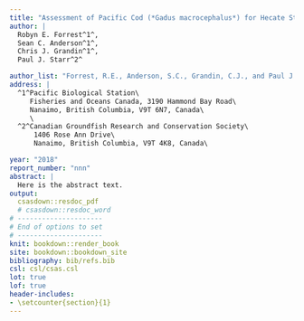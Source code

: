 ```yaml
---
title: "Assessment of Pacific Cod (*Gadus macrocephalus*) for Hecate Strait and Queen Charlotte Sound (Area 5ABCD), and West Coast Vancouver Island (Area 3CD) in 2018"
author: |
  Robyn E. Forrest^1^,
  Sean C. Anderson^1^,
  Chris J. Grandin^1^,
  Paul J. Starr^2^

author_list: "Forrest, R.E., Anderson, S.C., Grandin, C.J., and Paul J. Starr"
address: |
  ^1^Pacific Biological Station\
     Fisheries and Oceans Canada, 3190 Hammond Bay Road\
     Nanaimo, British Columbia, V9T 6N7, Canada\
     \
  ^2^Canadian Groundfish Research and Conservation Society\
      1406 Rose Ann Drive\
      Nanaimo, British Columbia, V9T 4K8, Canada\

year: "2018"
report_number: "nnn"
abstract: |
  Here is the abstract text.
output:
  csasdown::resdoc_pdf
  # csasdown::resdoc_word
# ---------------------
# End of options to set
# ---------------------
knit: bookdown::render_book
site: bookdown::bookdown_site
bibliography: bib/refs.bib
csl: csl/csas.csl
lot: true
lof: true
header-includes:
- \setcounter{section}{1}
---
```

